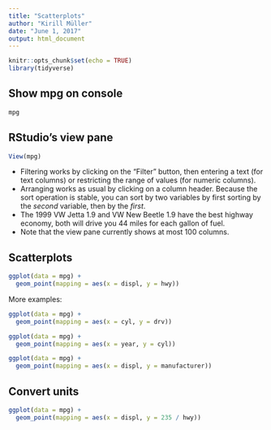 ```yaml
---
title: "Scatterplots"
author: "Kirill Müller"
date: "June 1, 2017"
output: html_document
---
```


```r
knitr::opts_chunk$set(echo = TRUE)
library(tidyverse)
```

## Show mpg on console

```r
mpg
```


## RStudio's view pane

```r
View(mpg)
```

- Filtering works by clicking on the "Filter" button, then entering a text (for text columns) or restricting the range of values (for numeric columns).
- Arranging works as usual by clicking on a column header. Because the sort operation is stable, you can sort by two variables by first sorting by the *second* variable, then by the *first*.
- The 1999 VW Jetta 1.9 and VW New Beetle 1.9 have the best highway economy, both will drive you 44 miles for each gallon of fuel.
- Note that the view pane currently shows at most 100 columns.

## Scatterplots

```r
ggplot(data = mpg) +
  geom_point(mapping = aes(x = displ, y = hwy))
```

More examples:

```r
ggplot(data = mpg) +
  geom_point(mapping = aes(x = cyl, y = drv))
```

```r
ggplot(data = mpg) +
  geom_point(mapping = aes(x = year, y = cyl))
```

```r
ggplot(data = mpg) +
  geom_point(mapping = aes(x = displ, y = manufacturer))
```


## Convert units

```r
ggplot(data = mpg) +
  geom_point(mapping = aes(x = displ, y = 235 / hwy))
```
